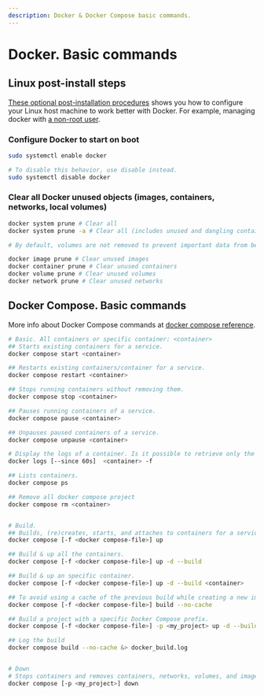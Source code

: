```yaml
---
description: Docker & Docker Compose basic commands.
---
```


# Docker. Basic commands
## Linux post-install steps
[These optional post-installation procedures](https://docs.docker.com/engine/install/linux-postinstall/) shows you how to configure your Linux host machine to work better with Docker. For example, managing docker with [a non-root user](https://docs.docker.com/engine/install/linux-postinstall/#manage-docker-as-a-non-root-user).

### Configure Docker to start on boot
```bash
sudo systemctl enable docker

# To disable this behavior, use disable instead.
sudo systemctl disable docker
```

### Clear all Docker unused objects (images, containers, networks, local volumes)
```bash
docker system prune # Clear all
docker system prune -a # Clear all (includes unused and dangling containers)

# By default, volumes are not removed to prevent important data from being deleted if there is currently no container using the volume. Use the `--volumes` flag when running the command to prune volumes: `docker system prune -a --volumes`

docker image prune # Clear unused images
docker container prune # Clear unused containers
docker volume prune # Clear unused volumes
docker network prune # Clear unused networks
```

## Docker Compose. Basic commands
More info about Docker Compose commands at [docker compose reference](https://docs.docker.com/compose/reference/).

```bash
# Basic. All containers or specific container: <container>
## Starts existing containers for a service.
docker compose start <container>

## Restarts existing containers/container for a service.
docker compose restart <container>

## Stops running containers without removing them.
docker compose stop <container>

## Pauses running containers of a service.
docker compose pause <container>

## Unpauses paused containers of a service.
docker compose unpause <container>

# Display the logs of a container. Is it possible to retrieve only the last n seconds or other
docker logs [--since 60s]  <container> -f 

## Lists containers.
docker compose ps

## Remove all docker compose project
docker compose rm <container>


# Build.
## Builds, (re)creates, starts, and attaches to containers for a service.
docker compose [-f <docker compose-file>] up

## Build & up all the containers.
docker compose [-f <docker compose-file>] up -d --build

## Build & up an specific container.
docker compose [-f <docker compose-file>] up -d --build <container>

## To avoid using a cache of the previous build while creating a new image.
docker compose [-f <docker compose-file>] build --no-cache

## Build a project with a specific Docker Compose prefix.
docker compose [-f <docker compose-file>] -p <my_project> up -d --build

## Log the build
docker compose build --no-cache &> docker_build.log


# Down
# Stops containers and removes containers, networks, volumes, and images created by up.
docker compose [-p <my_project>] down
```
